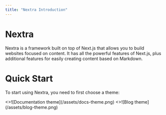 ```yaml
---
title: "Nextra Introduction"
---
```



# Nextra

Nextra is a framework built on top of Next.js that allows you to build websites focused on content. It has all the powerful features of Next.js, plus additional features for easily creating content based on Markdown.

# Quick Start

To start using Nextra, you need to first choose a theme:

<Cards num={2}>
  <Cards.Card arrow title="Documentation theme" href="/en/examples/docs-theme/start">
    <>![Documentation theme](/assets/docs-theme.png)</>
  </Cards.Card>
  <Cards.Card arrow title="Blog theme" href="/en/examples/blog-theme/start">
    <>![Blog theme](/assets/blog-theme.png)</>
  </Cards.Card>
</Cards>
